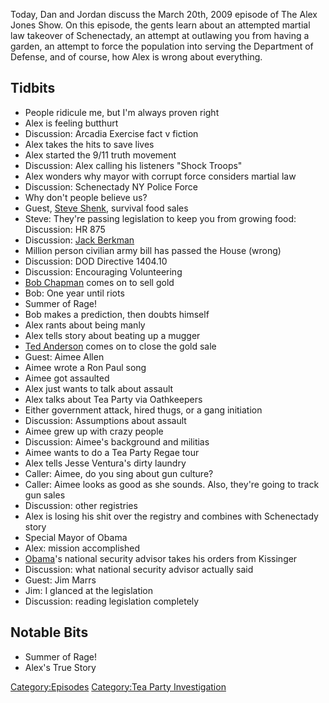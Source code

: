 {{DEFAULTSORT:
    #_EPISODE_0224:March 20, 2009
}}{{Episode
    | title           = March 20, 2009
    | caption         = Listen to this episode on [https://knowledgefight.libsyn.com/knowledge-fight-march-20-2009 Libsyn] [https://open.spotify.com/episode/5Po95TE03HmN3D7JTvmoms Spotify], Read the [[Transcript/224: March 20, 2009|Unofficial Transcript]]
    | episodeNumber   = 224
    | length          = 01:50:31
    | airDate         = November 2, 2018
    | coverageDate    = March 20, 2009
    | episodeType     = [[:Category:Tea Party Investigation|Tea Party Investigation]]
    | appearance      = [[Steve Shenk]], [[Jack Berkman]], [[Bob Chapman]], [[Ted Anderson]], [[Aimee Allen]], [[Jesse Ventura]]
    | oocDrop         = I am an animal, I am vicious!
    | previousEpisode = [[223: A Progressive Space Diplomat]]
    | nextEpisode     = [[225: November 2, 2018]]
}}

{{Stub}}

Today, Dan and Jordan discuss the March 20th, 2009 episode of The Alex Jones Show. On this episode, the gents learn about an attempted martial law takeover of Schenectady, an attempt at outlawing you from having a garden, an attempt to force the population into serving the Department of Defense, and of course, how Alex is wrong about everything.

==Tidbits==

*People ridicule me, but I'm always proven right
*Alex is feeling butthurt
*Discussion: Arcadia Exercise fact v fiction
*Alex takes the hits to save lives
*Alex started the 9/11 truth movement
*Discussion: Alex calling his listeners "Shock Troops"
*Alex wonders why mayor with corrupt force considers martial law
*Discussion: Schenectady NY Police Force
*Why don't people believe us?
*Guest, [[Steve Shenk]], survival food sales
*Steve: They're passing legislation to keep you from growing food: Discussion: HR 875
*Discussion: [[Jack Berkman]]
*Million person civilian army bill has passed the House (wrong)
*Discussion: DOD Directive 1404.10
*Discussion: Encouraging Volunteering
*[[Bob Chapman]] comes on to sell gold
*Bob: One year until riots
*Summer of Rage!
*Bob makes a prediction, then doubts himself
*Alex rants about being manly
*Alex tells story about beating up a mugger
*[[Ted Anderson]] comes on to close the gold sale
*Guest: Aimee Allen
*Aimee wrote a Ron Paul song
*Aimee got assaulted
*Alex just wants to talk about assault
*Alex talks about Tea Party via Oathkeepers
*Either government attack, hired thugs, or a gang initiation
*Discussion: Assumptions about assault
*Aimee grew up with crazy people
*Discussion: Aimee's background and militias
*Aimee wants to do a Tea Party Regae tour
*Alex tells Jesse Ventura's dirty laundry
*Caller: Aimee, do you sing about gun culture?
*Caller: Aimee looks as good as she sounds. Also, they're going to track gun sales
*Discussion: other registries
*Alex is losing his shit over the registry and combines with Schenectady story
*Special Mayor of Obama
*Alex: mission accomplished
*[[Barack Obama|Obama]]'s national security advisor takes his orders from Kissinger
*Discussion: what national security advisor actually said
*Guest: Jim Marrs
*Jim: I glanced at the legislation
*Discussion: reading legislation completely

==Notable Bits==

*Summer of Rage!
*Alex's True Story

[[Category:Episodes]]
[[Category:Tea Party Investigation]]
